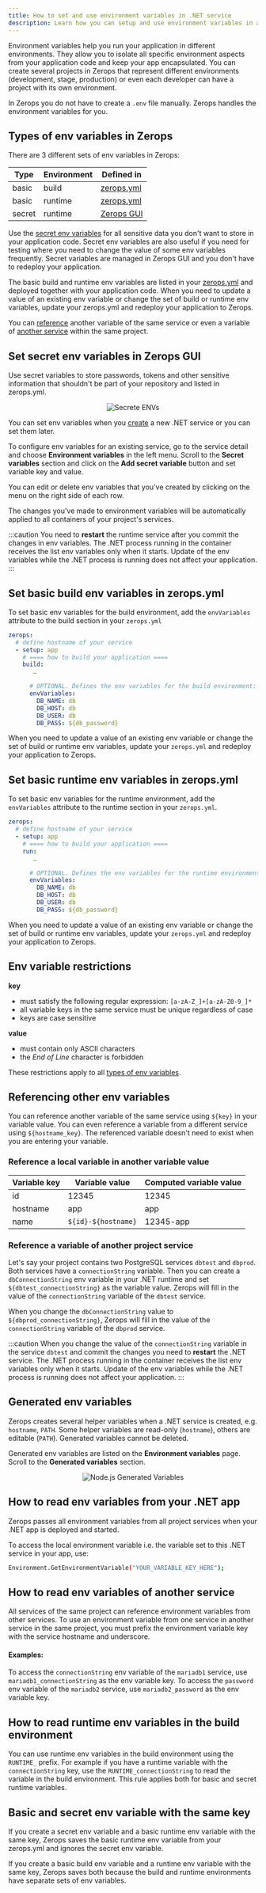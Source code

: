 ```yaml
---
title: How to set and use environment variables in .NET service
description: Learn how you can setup and use environment variables in a dotnet service on Zerops.
---
```



Environment variables help you run your application in different environments. They allow you to isolate all specific environment aspects from your application code and keep your app encapsulated. You can create several projects in Zerops that represent different environments (development, stage, production) or even each developer can have a project with its own environment.

In Zerops you do not have to create a `.env` file manually. Zerops handles the environment variables for you.

## Types of env variables in Zerops

There are 3 different sets of env variables in Zerops:

<table className="w-fit my-1.5">
  <thead>
    <tr className="text-center  rounded-lg">
      <th className="w-fit"><strong>Type</strong></th>
      <th className="w-fit"><strong>Environment</strong></th>
      <th className="w-fit"><strong>Defined in</strong></th>
    </tr>
  </thead>
  <tbody>
    <tr className="text-center">
      <td className="w-fit">basic</td>
      <td className="w-fit">build</td>
      <td className="w-fit"><a href="/dotnet/how-to/build-pipeline#envvariables">zerops.yml</a></td>
    </tr>
    <tr className="text-center">
      <td className="w-fit">basic</td>
      <td className="w-fit">runtime</td>
      <td className="w-fit"><a href="/dotnet/how-to/build-pipeline#envvariables-1">zerops.yml</a></td>
    </tr>
    <tr className="text-center">
      <td className="w-fit">secret</td>
      <td className="w-fit">runtime</td>
      <td className="w-fit"><a href="/dotnet/how-to/env-variables#set-secret-env-variables-in-zerops-gui">Zerops GUI</a></td>
    </tr>
  </tbody>
</table>

Use the [secret env variables](/dotnet/how-to/create#set-secret-environment-variables) for all sensitive data you don't want to store in your application code. Secret env variables are also useful if you need for testing where you need to change the value of some env variables frequently. Secret variables are managed in Zerops GUI and you don't have to redeploy your application.

The basic build and runtime env variables are listed in your [zerops.yml](/references/zeropsyml) and deployed together with your application code. When you need to update a value of an existing env variable or change the set of build or runtime env variables, update your zerops.yml and redeploy your application to Zerops.

You can [reference](/dotnet/how-to/env-variables#reference-a-local-variable-in-another-variable-value) another variable of the same service or even a variable of [another service](/dotnet/how-to/env-variables#reference-a-variable-of-another-project-service) within the same project.

## Set secret env variables in Zerops GUI

Use secret variables to store passwords, tokens and other sensitive information that shouldn't be part of your repository and listed in zerops.yml.

<p align="center">
  <Image
    lightImage="/img/screenshots/secret_env.png"
    darkImage="/img/screenshots/secret_env.png"
    alt="Secrete ENVs"
    style={{ width: '95%', height: 'auto' }}
  />
</p>

You can set env variables when you [create](/dotnet/how-to/create) a new .NET service or you can set them later.

To configure env variables for an existing service, go to the service detail and choose **Environment variables** in the left menu. Scroll to the **Secret variables** section and click on the **Add secret variable** button and set variable key and value.

You can edit or delete env variables that you've created by clicking on the menu on the right side of each row.

The changes you've made to environment variables will be automatically applied to all containers of your project's services.

:::caution
You need to **restart** the runtime service after you commit the changes in env variables. The .NET process running in the container receives the list env variables only when it starts. Update of the env variables while the .NET process is running does not affect your application.
:::

## Set basic build env variables in zerops.yml

To set basic env variables for the build environment, add the `envVariables` attribute to the build section in your `zerops.yml`

```yml
zerops:
  # define hostname of your service
  - setup: app
    # ==== how to build your application ====
    build:
       …

      # OPTIONAL. Defines the env variables for the build environment:
      envVariables:
        DB_NAME: db
        DB_HOST: db
        DB_USER: db
        DB_PASS: ${db_password}
```

When you need to update a value of an existing env variable or change the set of build or runtime env variables, update your `zerops.yml` and redeploy your application to Zerops.

## Set basic runtime env variables in zerops.yml

To set basic env variables for the runtime environment, add the `envVariables` attribute to the runtime section in your `zerops.yml`.

```yml
zerops:
  # define hostname of your service
  - setup: app
    # ==== how to build your application ====
    run:
       …

      # OPTIONAL. Defines the env variables for the runtime environment:
      envVariables:
        DB_NAME: db
        DB_HOST: db
        DB_USER: db
        DB_PASS: ${db_password}
```

When you need to update a value of an existing env variable or change the set of build or runtime env variables, update your `zerops.yml` and redeploy your application to Zerops.

## Env variable restrictions

**key**

- must satisfy the following regular expression: `[a-zA-Z_]+[a-zA-Z0-9_]*`
- all variable keys in the same service must be unique regardless of case
- keys are case sensitive

**value**

- must contain only ASCII characters
- the _End of Line_ character is forbidden

These restrictions apply to all [types of env variables](/dotnet/how-to/env-variables#types-of-env-variables-in-zerops).

## Referencing other env variables

You can reference another variable of the same service using `${key}` in your variable value. You can even reference a variable from a different service using `${hostname_key}`. The referenced variable doesn't need to exist when you are entering your variable.

### Reference a local variable in another variable value

| Variable key | Variable value      | Computed variable value |
| ------------ | ------------------- | ----------------------- |
| id           | 12345               | 12345                   |
| hostname     | app                 | app                     |
| name         | `${id}-${hostname}` | 12345-app               |

### Reference a variable of another project service

Let's say your project contains two PostgreSQL services `dbtest` and `dbprod`. Both services have a `connectionString` variable. Then you can create a `dbConnectionString` env variable in your .NET runtime and set `${dbtest_connectionString}` as the variable value. Zerops will fill in the value of the `connectionString` variable of the `dbtest` service.

When you change the `dbConnectionString` value to `${dbprod_connectionString}`, Zerops will fill in the value of the `connectionString` variable of the `dbprod` service.

:::caution
When you change the value of the `connectionString` variable in the service `dbtest` and commit the changes you need to **restart** the .NET service. The .NET process running in the container receives the list env variables only when it starts. Update of the env variables while the .NET process is running does not affect your application.
:::

## Generated env variables

Zerops creates several helper variables when a .NET service is created, e.g. `hostname`, `PATH`. Some helper variables are read-only (`hostname`), others are editable (`PATH`). Generated variables cannot be deleted.

Generated env variables are listed on the **Environment variables** page. Scroll to the **Generated variables** section.

<p align="center">
  <Image
    lightImage="/img/screenshots/nodejs_generated_variables.png"
    darkImage="/img/screenshots/nodejs_generated_variables.png"
    alt="Node.js Generated Variables"
    style={{ width: '95%', height: 'auto' }}
  />
</p>

## How to read env variables from your .NET app

Zerops passes all environment variables from all project services when your .NET app is deployed and started.

To access the local environment variable i.e. the variable set to this .NET service in your app, use:

```sh
Environment.GetEnvironmentVariable("YOUR_VARIABLE_KEY_HERE");
```

## How to read env variables of another service

All services of the same project can reference environment variables from other services. To use an environment variable from one service in another service in the same project, you must prefix the environment variable key with the service hostname and underscore.

#### Examples:

To access the `connectionString` env variable of the `mariadb1` service, use `mariadb1_connectionString` as the env variable key.
To access the `password` env variable of the `mariadb2` service, use `mariadb2_password` as the env variable key.

## How to read runtime env variables in the build environment

You can use runtime env variables in the build environment using the `RUNTIME_` prefix. For example if you have a runtime variable with the `connectionString` key, use the `RUNTIME_connectionString` to read the variable in the build environment. This rule applies both for basic and secret runtime variables.

## Basic and secret env variable with the same key

If you create a secret env variable and a basic runtime env variable with the same key, Zerops saves the basic runtime env variable from your zerops.yml and ignores the secret env variable.

If you create a basic build env variable and a runtime env variable with the same key, Zerops saves both because the build and runtime environments have separate sets of env variables.
